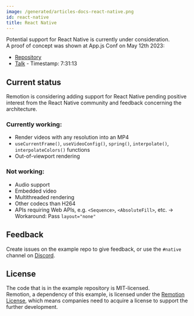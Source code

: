 ```yaml
---
image: /generated/articles-docs-react-native.png
id: react-native
title: React Native
---
```


Potential support for React Native is currently under consideration.  
A proof of concept was shown at App.js Conf on May 12th 2023:

- [Repository](https://github.com/remotion-dev/react-native-demo)
- [Talk](https://youtu.be/t0KDn4_zdrk?t=27073) - Timestamp: 7:31:13

## Current status

Remotion is considering adding support for React Native pending positive interest from the React Native community and feedback concerning the architecture.

### Currently working:

- Render videos with any resolution into an MP4
- `useCurrentFrame()`, `useVideoConfig()`, `spring()`, `interpolate()`, `interpolateColors()` functions
- Out-of-viewport rendering

### Not working:

- Audio support
- Embedded video
- Multithreaded rendering
- Other codecs than H264
- APIs requiring Web APIs, e.g. `<Sequence>`, `<AbsoluteFill>`, etc.
  -> Workaround: Pass `layout="none"`

## Feedback

Create issues on the example repo to give feedback, or use the `#native` channel on [Discord](https://remotion.dev/discord).

## License

The code that is in the example repository is MIT-licensed.  
Remotion, a dependency of this example, is licensed under the [Remotion License](https://remotion.dev), which means companies need to acquire a license to support the further development.
